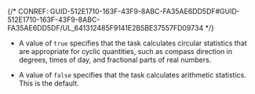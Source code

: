 

{/* CONREF: GUID-512E1710-163F-43F9-8ABC-FA35AE6DD5DF#GUID-512E1710-163F-43F9-8ABC-FA35AE6DD5DF/UL_641312485F9141E2B5BE37557FD09734  */}

-   A value of `true`  specifies that the task calculates circular statistics that are appropriate for cyclic quantities, such as compass direction in degrees, times of day, and fractional parts of real numbers.

-   A value of `false`  specifies that the task calculates arithmetic statistics. This is the default.
